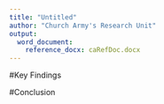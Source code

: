 ```yaml
---
title: "Untitled"
author: "Church Army's Research Unit"
output:
  word_document:
    reference_docx: caRefDoc.docx
---
```


\newpage

#Key Findings

#Conclusion
